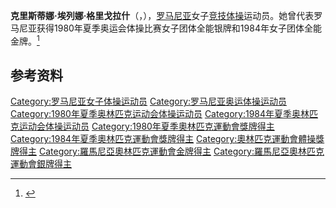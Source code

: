 {{NoteTA|G1=Sports}}
{{Otheruses|other=名为克里斯蒂娜·格里戈拉什的其他人物|克里斯蒂娜·格里戈拉什}}
'''克里斯蒂娜·埃列娜·格里戈拉什'''（{{lang-ro|Cristina Elena Grigoraş}}，{{bd|1966年|2月11日||}}），[[罗马尼亚|罗马尼亚]]女子[[竞技体操|竞技体操]]运动员。她曾代表罗马尼亚获得1980年夏季奥运会体操比赛女子团体全能银牌和1984年女子团体全能金牌。<ref>{{Cite web|title=Cristina Elena GRIGORAS|url=https://www.olympic.org/cristina-elena-grigoras|accessdate=2021-04-02|work=International Olympic Committee|archive-date=2018-07-26|archive-url=https://web.archive.org/web/20180726233933/https://www.olympic.org/cristina-elena-grigoras|dead-url=no}}</ref>

== 参考资料 ==
{{reflist}}
{{奥林匹克运动会体操比赛竞技体操女子团体全能冠军|1984}}
{{Authority control}}
{{DEFAULTSORT:Grigoraş, Cristina Elena}}
[[Category:罗马尼亚女子体操运动员|Category:罗马尼亚女子体操运动员]]
[[Category:罗马尼亚奥运体操运动员|Category:罗马尼亚奥运体操运动员]]
[[Category:1980年夏季奥林匹克运动会体操运动员|Category:1980年夏季奥林匹克运动会体操运动员]]
[[Category:1984年夏季奥林匹克运动会体操运动员|Category:1984年夏季奥林匹克运动会体操运动员]]
[[Category:1980年夏季奧林匹克運動會獎牌得主|Category:1980年夏季奧林匹克運動會獎牌得主]]
[[Category:1984年夏季奧林匹克運動會獎牌得主|Category:1984年夏季奧林匹克運動會獎牌得主]]
[[Category:奧林匹克運動會體操獎牌得主|Category:奧林匹克運動會體操獎牌得主]]
[[Category:羅馬尼亞奧林匹克運動會金牌得主|Category:羅馬尼亞奧林匹克運動會金牌得主]]
[[Category:羅馬尼亞奧林匹克運動會銀牌得主|Category:羅馬尼亞奧林匹克運動會銀牌得主]]